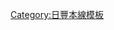 {{鐵道路線|
| 模板名稱 = 日豐本線2
| 名稱 = [[File:JR logo (kyushu).svg|25px|九州旅客鐵道|link=九州旅客鐵道]] [[日豐本線]]（大分－宮崎）
| 代表色 = #0095d9
| 背景顏色 = #FFFFFF 
| 車站列表 =（[[Template:日豐本線1|小倉方向]] ←）[[大分站|大分]] – （[[下郡信號場]]） – [[牧站 (大分縣)|牧]] – [[高城站 (日本)|高城]] – [[鶴崎站|鶴崎]] – [[大在站|大在]] – [[坂之市站|坂之市]] – [[幸崎站|幸崎]] – [[佐志生站|佐志生]] – [[下之江站|下之江]] – [[熊崎站|熊崎]] – [[上臼杵站|上臼杵]] – [[臼杵站|臼杵]] – （<s>{{Link-ja|德浦信號場|徳浦信号場}}</s>） – [[津久見站|津久見]] – [[日代站|日代]] – [[浅海井站|淺海井]] – [[狩生站|狩生]] – [[海崎站|海崎]] – [[佐伯站|佐伯]] – [[上岡站|上岡]] – [[直見站|直見]] – [[直川站|直川]] – （[[川原木信號場]]） – [[重岡站|重岡]] – [[宗太郎站|宗太郎]] – [[市棚站|市棚]] – [[北川站 (日本)|北川]] – [[日向長井站|日向長井]] – [[北延岡站|北延岡]] – [[延岡站|延岡]] – [[南延岡站|南延岡]] – [[旭丘站 (宮崎縣)|旭丘]] – [[土土呂站|土土呂]] – [[門川站|門川]] – [[日向市站|日向市]] – [[財光寺站|財光寺]] – [[南日向站|南日向]] – [[美美津站|美美津]] – [[東都農站|東都農]] – [[都農站|都農]] – [[川南站|川南]] – [[高鍋站|高鍋]] – [[日向新富站|日向新富]] – [[佐土原站|佐土原]] – [[日向住吉站|日向住吉]] – [[蓮池站|蓮池]] – [[宮崎神宮站|宮崎神宮]] – [[宮崎站|宮崎]]（→ [[Template:日豐本線3|鹿兒島方向]]）
|}}<noinclude>
[[Category:日豐本線模板]]
</noinclude>
